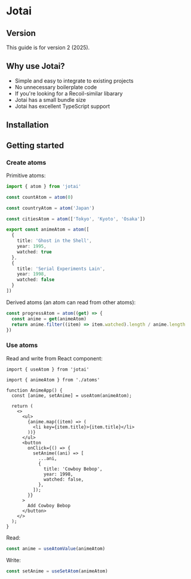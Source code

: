 
# Jotai

## Version

This guide is for version 2 (2025).


## Why use Jotai?

- Simple and easy to integrate to existing projects
- No unnecessary boilerplate code
- If you're looking for a Recoil-similar libarary 
- Jotai has a small bundle size
- Jotai has excellent TypeScript support


## Installation

<PackageManagerTabs command="install jotai" />


## Getting started

### Create atoms

Primitive atoms:
```ts
import { atom } from 'jotai'

const countAtom = atom(0)

const countryAtom = atom('Japan')

const citiesAtom = atom(['Tokyo', 'Kyoto', 'Osaka'])

export const animeAtom = atom([
  {
    title: 'Ghost in the Shell',
    year: 1995,
    watched: true
  },
  {
    title: 'Serial Experiments Lain',
    year: 1998,
    watched: false
  }
])
```

Derived atoms (an atom can read from other atoms):
```ts
const progressAtom = atom((get) => {
  const anime = get(animeAtom)
  return anime.filter((item) => item.watched).length / anime.length
})
```


### Use atoms

Read and write from React component:

```tsx
import { useAtom } from 'jotai'

import { animeAtom } from './atoms'

function AnimeApp() {
  const [anime, setAnime] = useAtom(animeAtom);

  return (
    <>
      <ul>
        {anime.map((item) => (
          <li key={item.title}>{item.title}</li>
        ))}
      </ul>
      <button
        onClick={() => {
          setAnime((ani) => [
            ...ani,
            {
              title: 'Cowboy Bebop',
              year: 1998,
              watched: false,
            },
          ]);
        }}
      >
        Add Cowboy Bebop
      </button>
    </>
  );
}
```

Read:

```ts
const anime = useAtomValue(animeAtom)
```


Write:

```ts
const setAnime = useSetAtom(animeAtom)
```
